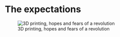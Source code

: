 # The expectations {#expectations -}

![3D printing, hopes and fears of a revolution](assets/hopes_and_fears.png)

